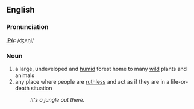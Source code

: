 ==English==
===Pronunciation===
[[IPA]]: /ʤʌŋl/
===Noun===
# a large, undeveloped and [[humid]] forest home to many [[wild]] plants and animals
# any place where people are [[ruthless]] and act as if they are in a life-or-death situation
#: ''It's a jungle out there.''